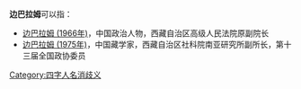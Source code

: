 '''边巴拉姆'''可以指：
* [[边巴拉姆_(1966年)|边巴拉姆 (1966年)]]，中国政治人物，西藏自治区高级人民法院原副院长
* [[边巴拉姆_(1975年)|边巴拉姆 (1975年)]]，中国藏学家，西藏自治区社科院南亚研究所副所长，第十三届全国政协委员

{{disambig}}

[[Category:四字人名消歧义|Category:四字人名消歧义]]